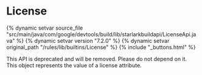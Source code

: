 <html devsite>
<head>
  <meta name="project_path" value="/_project.yaml">
  <meta name="book_path" value="/versions/7.2.0/_book.yaml">
</head>
<body>

<h1 class="page-title" id="modules.License">License</h1>

{% dynamic setvar source_file "src/main/java/com/google/devtools/build/lib/starlarkbuildapi/LicenseApi.java" %}
{% dynamic setvar version "7.2.0" %}
{% dynamic setvar original_path "/rules/lib/builtins/License" %}
{% include "_buttons.html" %}
<!-- {% raw %} -->

This API is deprecated and will be removed. Please do not depend on it. This object represents the value of a license attribute.



</body>
</html>

<!-- {% endraw %} -->
